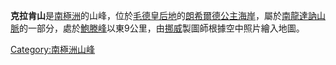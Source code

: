 {{coord|71|57|S|26|14|E|source:GNIS|display=title}}

'''克拉肯山'''是[[南極洲|南極洲]]的山峰，位於[[毛德皇后地|毛德皇后地]]的[[朗希爾德公主海岸|朗希爾德公主海岸]]，屬於[[南龍達訥山脈|南龍達訥山脈]]的一部分，處於[[鮑滕峰|鮑滕峰]]以東9公里，由[[挪威|挪威]]製圖師根據空中照片繪入地圖。

{{Antarctica-geo-stub}}
[[Category:南極洲山峰|Category:南極洲山峰]]